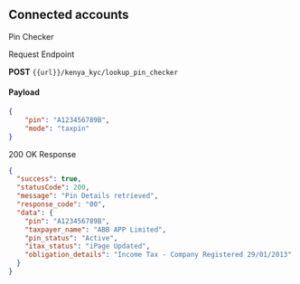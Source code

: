 ## Connected accounts

Pin Checker

Request Endpoint

**POST**
 `{{url}}/kenya_kyc/lookup_pin_checker`

#### Payload
``` json
{
    "pin": "A123456789B",
    "mode": "taxpin"
}
```

200 OK Response

```json
{
  "success": true,
  "statusCode": 200,
  "message": "Pin Details retrieved",
  "response_code": "00",
  "data": {
    "pin": "A123456789B",
    "taxpayer_name": "ABB APP Limited",
    "pin_status": "Active",
    "itax_status": "iPage Updated",
    "obligation_details": "Income Tax - Company Registered 29/01/2013"
  }
}
```